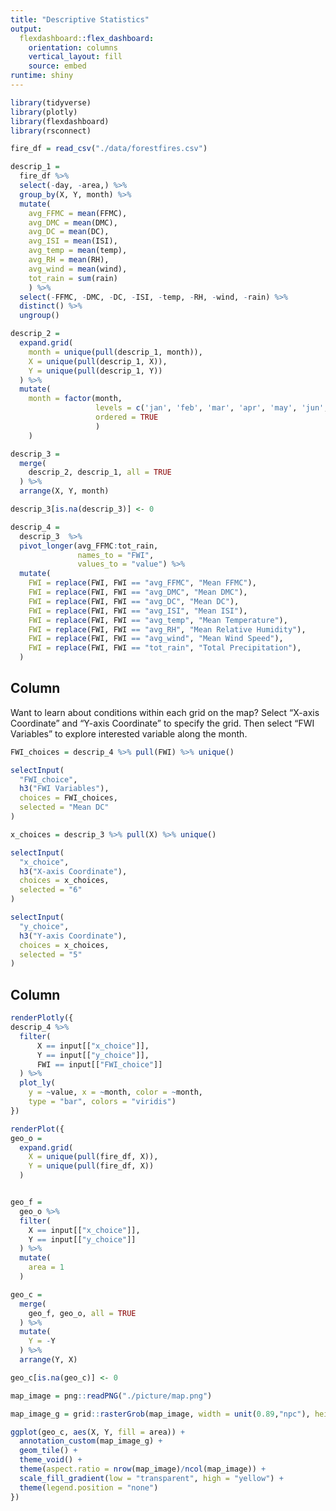 ```yaml
---
title: "Descriptive Statistics"
output: 
  flexdashboard::flex_dashboard:
    orientation: columns
    vertical_layout: fill
    source: embed
runtime: shiny
---
```


```r
library(tidyverse)
library(plotly)
library(flexdashboard)
library(rsconnect)
```

```r
fire_df = read_csv("./data/forestfires.csv")

descrip_1 = 
  fire_df %>% 
  select(-day, -area,) %>% 
  group_by(X, Y, month) %>% 
  mutate(
    avg_FFMC = mean(FFMC),
    avg_DMC = mean(DMC),
    avg_DC = mean(DC),
    avg_ISI = mean(ISI),
    avg_temp = mean(temp),
    avg_RH = mean(RH),
    avg_wind = mean(wind),
    tot_rain = sum(rain)
    ) %>% 
  select(-FFMC, -DMC, -DC, -ISI, -temp, -RH, -wind, -rain) %>% 
  distinct() %>% 
  ungroup()

descrip_2 = 
  expand.grid(
    month = unique(pull(descrip_1, month)),
    X = unique(pull(descrip_1, X)),
    Y = unique(pull(descrip_1, Y))
  ) %>% 
  mutate(
    month = factor(month, 
                   levels = c('jan', 'feb', 'mar', 'apr', 'may', 'jun', 'jul', 'aug', 'sep', 'oct', 'nov', 'dec'),
                   ordered = TRUE
                   )
    )

descrip_3 = 
  merge(
    descrip_2, descrip_1, all = TRUE
  ) %>% 
  arrange(X, Y, month)

descrip_3[is.na(descrip_3)] <- 0

descrip_4 = 
  descrip_3  %>% 
  pivot_longer(avg_FFMC:tot_rain,
               names_to = "FWI",
               values_to = "value") %>% 
  mutate(
    FWI = replace(FWI, FWI == "avg_FFMC", "Mean FFMC"),
    FWI = replace(FWI, FWI == "avg_DMC", "Mean DMC"),
    FWI = replace(FWI, FWI == "avg_DC", "Mean DC"),
    FWI = replace(FWI, FWI == "avg_ISI", "Mean ISI"),
    FWI = replace(FWI, FWI == "avg_temp", "Mean Temperature"),
    FWI = replace(FWI, FWI == "avg_RH", "Mean Relative Humidity"),
    FWI = replace(FWI, FWI == "avg_wind", "Mean Wind Speed"),
    FWI = replace(FWI, FWI == "tot_rain", "Total Precipitation"),
  )

```


Column {.sidebar}
-----------------------------------------------------------------------

Want to learn about conditions within each grid on the map? Select "X-axis Coordinate" and "Y-axis Coordinate" to specify the grid. Then select "FWI Variables" to explore interested variable along the month. 

```r
FWI_choices = descrip_4 %>% pull(FWI) %>% unique()

selectInput(
  "FWI_choice",
  h3("FWI Variables"),
  choices = FWI_choices,
  selected = "Mean DC"
)

x_choices = descrip_3 %>% pull(X) %>% unique()

selectInput(
  "x_choice",
  h3("X-axis Coordinate"),
  choices = x_choices,
  selected = "6"
)

selectInput(
  "y_choice",
  h3("Y-axis Coordinate"),
  choices = x_choices,
  selected = "5"
)

```


Column {}
-----------------------------------------------------------------------


```r
renderPlotly({
descrip_4 %>% 
  filter(
      X == input[["x_choice"]],
      Y == input[["y_choice"]],
      FWI == input[["FWI_choice"]]
  ) %>% 
  plot_ly(
    y = ~value, x = ~month, color = ~month,
    type = "bar", colors = "viridis")
})
```

```r
renderPlot({
geo_o = 
  expand.grid(
    X = unique(pull(fire_df, X)),
    Y = unique(pull(fire_df, X))
  )


geo_f = 
  geo_o %>%
  filter(
    X == input[["x_choice"]],
    Y == input[["y_choice"]] 
  ) %>% 
  mutate(
    area = 1
  )  

geo_c = 
  merge(
    geo_f, geo_o, all = TRUE
  ) %>% 
  mutate(
    Y = -Y
  ) %>% 
  arrange(Y, X)

geo_c[is.na(geo_c)] <- 0

map_image = png::readPNG("./picture/map.png")

map_image_g = grid::rasterGrob(map_image, width = unit(0.89,"npc"), height = unit(0.89,"npc"))

ggplot(geo_c, aes(X, Y, fill = area)) + 
  annotation_custom(map_image_g) +
  geom_tile() +
  theme_void() +
  theme(aspect.ratio = nrow(map_image)/ncol(map_image)) +
  scale_fill_gradient(low = "transparent", high = "yellow") +
  theme(legend.position = "none")
})
```
